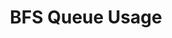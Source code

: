 ---
id: "alg_mq_005"
questionType: "MULTIPLE_CHOICE"
title: "BFS Queue Usage"
description: "What data structure is typically used to implement Breadth-First Search?"
difficulty: "MEDIUM"
category: "Algorithms"
options:
  - "Stack"
  - "Queue"
  - "Priority Queue"
  - "Linked List"
correctAnswer: 1
---
